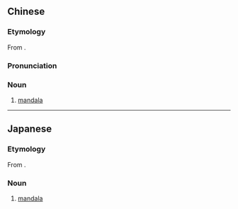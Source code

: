 {{also|曼荼罗}}
==Chinese==
{{zh-forms|s=曼荼罗}}

===Etymology===
From {{etyl|sa|zh}} {{m|sa|मण्डल|tr=máṇḍala|sc=Deva}}.

===Pronunciation===
{{zh-pron
|m=màntúluó
|cat=n
}}

===Noun===
{{zh-noun}}

# {{lb|zh|Hinduism|Buddhism}} [[mandala]]

----

==Japanese==
{{ja-kanjitab|まん|だ|ら|yomi=on}}

===Etymology===
From {{etyl|sa|ja|sort=まんだら}} {{m|sa|मण्डल|tr=máṇḍala|sc=Deva}}.

===Noun===
{{ja-noun|まんだら}}

# {{lb|ja|Hinduism|Buddhism|sort=まんだら}} [[mandala]]
